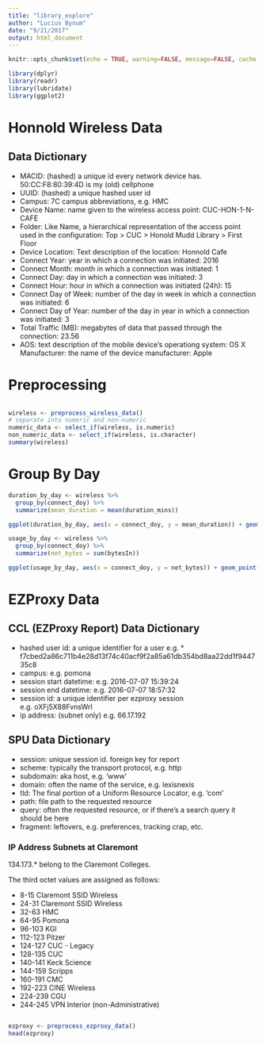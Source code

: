 ```yaml
---
title: "library_explore"
author: "Lucius Bynum"
date: "9/21/2017"
output: html_document
---
```


```r
knitr::opts_chunk$set(echo = TRUE, warning=FALSE, message=FALSE, cache = TRUE)

library(dplyr)
library(readr)
library(lubridate)
library(ggplot2)
```

# Honnold Wireless Data

## Data Dictionary 

* MACID: (hashed) a unique id every network device has. 50:CC:F8:80:39:4D  is my (old) cellphone
* UUID: (hashed) a unique hashed user id
* Campus: 7C campus abbreviations, e.g. HMC
* Device Name: name given to the wireless access point: CUC-HON-1-N-CAFE
* Folder: Like Name, a hierarchical representation of the access point used in the configuration: Top > CUC > Honold Mudd Library > First Floor
* Device Location: Text description of the location: Honnold Cafe
* Connect Year: year in which a connection was initiated: 2016
* Connect Month: month in which a connection was initiated: 1
* Connect Day: day in which a connection was initiated: 3
* Connect Hour: hour in which a connection was initiated (24h): 15
* Connect Day of Week: number of the day in week in which a connection was initiated: 6
* Connect Day of Year: number of the day in year in which a connection was initiated: 3
* Total Traffic (MB): megabytes of data that passed through the connection: 23.56
* AOS: text description of the mobile device's operationg system: OS X
Manufacturer: the name of the device manufacturer: Apple

# Preprocessing

```r
```

```r
wireless <- preprocess_wireless_data()
# separate into numeric and non-numeric
numeric_data <- select_if(wireless, is.numeric)
non_numeric_data <- select_if(wireless, is.character)
summary(wireless)
```

# Group By Day

```r
duration_by_day <- wireless %>% 
  group_by(connect_doy) %>%
  summarize(mean_duration = mean(duration_mins))

ggplot(duration_by_day, aes(x = connect_doy, y = mean_duration)) + geom_point()

usage_by_day <- wireless %>% 
  group_by(connect_doy) %>%
  summarize(net_bytes = sum(bytesIn))

ggplot(usage_by_day, aes(x = connect_doy, y = net_bytes)) + geom_point()
```

# EZProxy Data

## CCL (EZProxy Report) Data Dictionary

* hashed user id: a unique identifier for a user e.g. * f7cbed2a86c711b4e28d13f74c40acf9f2a85a61db354bd8aa22dd1f944735c8
* campus: e.g. pomona
* session start datetime: e.g. 2016-07-07 15:39:24
* session end datetime: e.g. 2016-07-07 18:57:32
* session id: a unique identifier per ezproxy session e.g. oXFj5X88FvnsWrI
* ip address: (subnet only) e.g. 66.17.192

## SPU Data Dictionary

* session: unique session id. foreign key for report
* scheme: typically the transport protocol, e.g. http
* subdomain: aka host, e.g. 'www'
* domain: often the name of the service, e.g. lexisnexis	
* tld: The final portion of a Uniform Resource Locator, e.g. 'com'	
* path: file path to the requested resource	
* query: often the requested resource, or if there's a search query it should be here	
* fragment: leftovers, e.g. preferences, tracking crap, etc.

### IP Address Subnets at Claremont

134.173.* belong to the Claremont Colleges. 

The third octet values are assigned as follows:

* 8-15      Claremont SSID Wireless
* 24-31      Claremont SSID Wireless
* 32-63      HMC
* 64-95      Pomona
* 96-103     KGI            		
* 112-123     Pitzer
* 124-127     CUC - Legacy
* 128-135     CUC
* 140-141     Keck Science     
* 144-159     Scripps
* 160-191     CMC
* 192-223     CINE Wireless
* 224-239     CGU  
* 244-245     VPN Interior (non-Administrative) 

```r
```

```r
ezproxy <- preprocess_ezproxy_data()
head(ezproxy)
```


